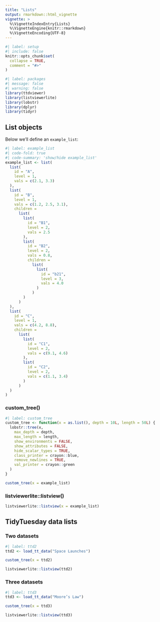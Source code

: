 ```yaml
---
title: "Lists"
output: rmarkdown::html_vignette
vignette: >
  %\VignetteIndexEntry{Lists}
  %\VignetteEngine{knitr::rmarkdown}
  %\VignetteEncoding{UTF-8}
---
```


```r
#| label: setup
#| include: false
knitr::opts_chunk$set(
  collapse = TRUE,
  comment = "#>"
)
```

```r
#| label: packages
#| message: false
#| warning: false
library(ttdviewer)
library(listviewerlite)
library(lobstr)
library(dplyr)
library(tidyr)
```


## List objects

Below we'll define an `example_list`:

```r
#| label: example_list
#| code-fold: true
#| code-summary: 'show/hide example_list'
example_list <- list(
  list(
    id = "A",
    level = 1,
    vals = c(2.1, 3.3)
  ),
  list(
    id = "B",
    level = 1,
    vals = c(1.2, 2.5, 3.1),
    children =
      list(
        list(
          id = "B1",
          level = 2,
          vals = 2.5
        ),
        list(
          id = "B2",
          level = 2,
          vals = 0.8,
          children =
            list(
              list(
                id = "b21",
                level = 3,
                vals = 4.0
              )
            )
        )
      )
  ),
  list(
    id = "C",
    level = 1,
    vals = c(4.2, 8.8),
    children =
      list(
        list(
          id = "C1",
          level = 2,
          vals = c(9.1, 4.6)
        ),
        list(
          id = "C2",
          level = 2,
          vals = c(1.1, 3.4)
        )
      )
  )
)
```

### custom_tree()

```r
#| label: custom_tree
custom_tree <- function(x = as.list(), depth = 10L, length = 50L) {
  lobstr::tree(x,
    max_depth = depth,
    max_length = length,
    show_environments = FALSE,
    show_attributes = FALSE,
    hide_scalar_types = TRUE,
    class_printer = crayon::blue,
    remove_newlines = TRUE,
    val_printer = crayon::green
  )
}
```

```r
custom_tree(x = example_list)
```

### listviewerlite::listview()

```r
listviewerlite::listview(x = example_list)
```

## TidyTuesday data lists 

### Two datasets

```r
#| label: ttd2
ttd2 <- load_tt_data("Space Launches")
```

```r
custom_tree(x = ttd2)
```

```r
listviewerlite::listview(ttd2)
```

### Three datasets

```r
#| label: ttd3
ttd3 <- load_tt_data("Moore’s Law")
```

```r
custom_tree(x = ttd3)
```

```r
listviewerlite::listview(ttd3)
```
